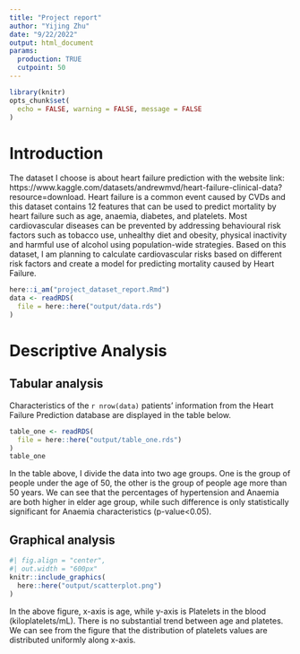 ```yaml
---
title: "Project report"
author: "Yijing Zhu"
date: "9/22/2022"
output: html_document
params:
  production: TRUE
  cutpoint: 50
---
```


```r
library(knitr)
opts_chunk$set(
  echo = FALSE, warning = FALSE, message = FALSE
)
```

# Introduction
The dataset I choose is about heart failure prediction with the website link: https://www.kaggle.com/datasets/andrewmvd/heart-failure-clinical-data?resource=download. Heart failure is a common event caused by CVDs and this dataset contains 12 features that can be used to predict mortality by heart failure such as age, anaemia, diabetes, and platelets. Most cardiovascular diseases can be prevented by addressing behavioural risk factors such as tobacco use, unhealthy diet and obesity, physical inactivity and harmful use of alcohol using population-wide strategies. Based on this dataset, I am planning to calculate cardiovascular risks based on different risk factors and create a model for predicting mortality caused by Heart Failure. 

```r
here::i_am("project_dataset_report.Rmd")
data <- readRDS(
  file = here::here("output/data.rds")
)
```
# Descriptive Analysis

## Tabular analysis
Characteristics of the `r nrow(data)` patients' information from the Heart Failure Prediction database are displayed
in the table below.
```r
table_one <- readRDS(
  file = here::here("output/table_one.rds")
)
table_one
```

In the table above, I divide the data into two age groups. One is the group of people under the age of 50, the other is the group of people age more than 50 years. We can see that the percentages of hypertension and Anaemia are both higher in elder age group, while such difference is only statistically significant for Anaemia characteristics (p-value<0.05).

## Graphical analysis

```r
#| fig.align = "center",
#| out.width = "600px"
knitr::include_graphics(
  here::here("output/scatterplot.png")
)
```
In the above figure, x-axis is age, while y-axis is Platelets in the blood (kiloplatelets/mL). There is no substantial trend between age and platetes. We can see from the figure that the distribution of platelets values are distributed uniformly along x-axis. 






